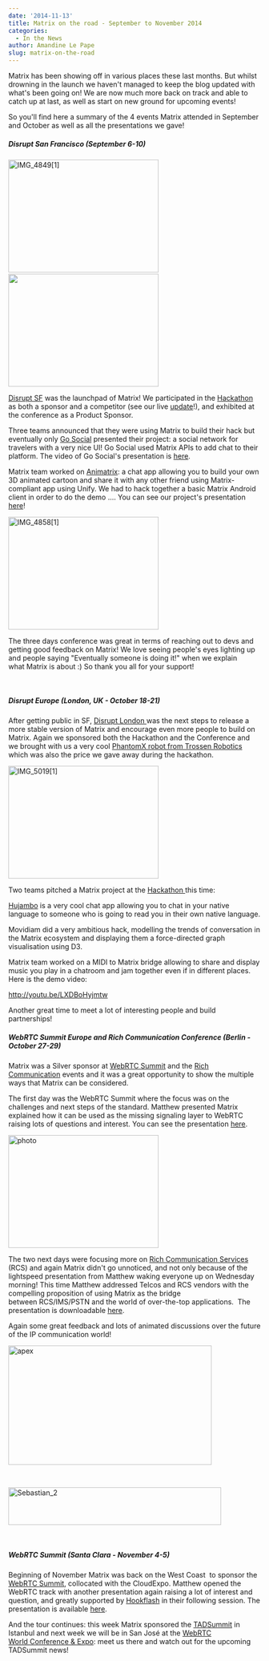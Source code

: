 ```yaml
---
date: '2014-11-13'
title: Matrix on the road - September to November 2014
categories:
  - In the News
author: Amandine Le Pape
slug: matrix-on-the-road
---
```


Matrix has been showing off in various places these last months. But whilst drowning in the launch we haven't managed to keep the blog updated with what's been going on! We are now much more back on track and able to catch up at last, as well as start on new ground for upcoming events!

So you'll find here a summary of the 4 events Matrix attended in September and October as well as all the presentations we gave!
<h5>Disrupt San Francisco (September 6-10)</h5>
<a href="http://matrix.org/blog/wp-content/uploads/2014/09/6am.jpg"><img class="alignnone size-medium wp-image-191" src="http://matrix.org/blog/wp-content/uploads/2014/11/IMG_48491-300x225.jpg" alt="IMG_4849[1]" width="300" height="225" /></a> <a href="http://matrix.org/blog/wp-content/uploads/2014/09/6am.jpg"><img class="alignnone wp-image-138 size-medium" src="http://matrix.org/blog/wp-content/uploads/2014/09/6am-300x225.jpg" alt="" width="300" height="225" /></a>

<a href="http://techcrunch.com/events/disrupt-sf-2014/event-home/">Disrupt SF</a> was the launchpad of Matrix! We participated in the <a href="http://techcrunch.com/events/disrupt-sf-hackathon-2014/">Hackathon </a>as both a sponsor and a competitor (see our live <a title="Techcrunch Update!" href="http://matrix.org/blog/2014/09/09/techcrunch-update/">update</a>!), and exhibited at the conference as a Product Sponsor.

Three teams announced that they were using Matrix to build their hack but eventually only <a href="http://challengepost.com/software/go-social">Go Social</a> presented their project: a social network for travelers with a very nice UI! Go Social used Matrix APIs to add chat to their platform. The video of Go Social's presentation is <a href="http://techcrunch.com/video/go-social-presents-disrupt-sf-2014-hackathon/518404022/">here</a>.

Matrix team worked on <a href="http://challengepost.com/software/animatrix">Animatrix</a>: a chat app allowing you to build your own 3D animated cartoon and share it with any other friend using Matrix-compliant app using Unify. We had to hack together a basic Matrix Android client in order to do the demo .... You can see our project's presentation <a href="http://techcrunch.com/video/animatrix-presents-disrupt-sf-2014-hackathon/518404216/">here</a>!

<a href="http://matrix.org/blog/wp-content/uploads/2014/11/IMG_48581.jpg"><img class="size-medium wp-image-195 aligncenter" src="http://matrix.org/blog/wp-content/uploads/2014/11/IMG_48581-300x225.jpg" alt="IMG_4858[1]" width="300" height="225" /></a>

The three days conference was great in terms of reaching out to devs and getting good feedback on Matrix! We love seeing people's eyes lighting up and people saying "Eventually someone is doing it!" when we explain what Matrix is about :) So thank you all for your support!

&nbsp;
<h5>Disrupt Europe (London, UK - October 18-21)</h5>
After getting public in SF, <a href="http://techcrunch.com/events/disrupt-eu/event-home/">Disrupt London </a>was the next steps to release a more stable version of Matrix and encourage even more people to build on Matrix. Again we sponsored both the Hackathon and the Conference and we brought with us a very cool <a href="http://www.trossenrobotics.com/phantomx-ax-hexapod.aspx" target="_blank">PhantomX robot from Trossen Robotics</a> which was also the price we gave away during the hackathon.

<a href="http://matrix.org/blog/wp-content/uploads/2014/11/IMG_50191.jpg"><img class="size-medium wp-image-193 aligncenter" src="http://matrix.org/blog/wp-content/uploads/2014/11/IMG_50191-300x225.jpg" alt="IMG_5019[1]" width="300" height="225" /></a>

Two teams pitched a Matrix project at the <a href="http://techcrunch.com/events/disrupt-europe-hackathon-2014-london/">Hackathon </a>this time:

<a href="http://hujambo.co">Hujambo</a> is a very cool chat app allowing you to chat in your native language to someone who is going to read you in their own native language.

Movidiam did a very ambitious hack, modelling the trends of conversation in the Matrix ecosystem and displaying them a force-directed graph visualisation using D3.

Matrix team worked on a MIDI to Matrix bridge allowing to share and display music you play in a chatroom and jam together even if in different places. Here is the demo video:

http://youtu.be/LXDBoHyjmtw

Another great time to meet a lot of interesting people and build partnerships!
<h5>WebRTC Summit Europe and Rich Communication Conference (Berlin - October 27-29)</h5>
Matrix was a Silver sponsor at <a href="http://rich-communication.com/webrtc-summit-europe/">WebRTC Summit</a> and the <a href="http://rich-communication.com/">Rich Communication</a> events and it was a great opportunity to show the multiple ways that Matrix can be considered.

The first day was the WebRTC Summit where the focus was on the challenges and next steps of the standard. Matthew presented Matrix explained how it can be used as the missing signaling layer to WebRTC raising lots of questions and interest. You can see the presentation <a title="Matrix, the missing link to WebRTC" href="http://matrix.org/blog/wp-content/uploads/2014/11/2014-11-03-Matrix_Missing-Link_IOT.pdf">here</a>.

<a href="http://matrix.org/blog/wp-content/uploads/2014/11/photo.jpg"><img class="size-medium wp-image-201 aligncenter" src="http://matrix.org/blog/wp-content/uploads/2014/11/photo-300x225.jpg" alt="photo" width="300" height="225" /></a>

The two next days were focusing more on <a href="http://www.gsma.com/network2020/rcs/" target="_blank">Rich Communication Services </a>(RCS) and again Matrix didn't go unnoticed, and not only because of the lightspeed presentation from Matthew waking everyone up on Wednesday morning! This time Matthew addressed Telcos and RCS vendors with the compelling proposition of using Matrix as the bridge between RCS/IMS/PSTN and the world of over-the-top applications.  The presentation is downloadable <a href="http://matrix.org/blog/wp-content/uploads/2014/11/2014-10-29-OTT-Federation-Strategies.pdf">here</a>.

Again some great feedback and lots of animated discussions over the future of the IP communication world!

<a href="http://matrix.org/blog/wp-content/uploads/2014/11/apex.png"><img class="wp-image-202 aligncenter" src="http://matrix.org/blog/wp-content/uploads/2014/11/apex-300x176.png" alt="apex" width="406" height="238" /></a>

&nbsp;

<a href="http://matrix.org/blog/wp-content/uploads/2014/11/Sebastian_2.png"><img class="wp-image-203 aligncenter" src="http://matrix.org/blog/wp-content/uploads/2014/11/Sebastian_2-300x53.png" alt="Sebastian_2" width="425" height="75" /></a>

&nbsp;
<h5>WebRTC Summit (Santa Clara - November 4-5)</h5>
Beginning of November Matrix was back on the West Coast  to sponsor the <a href="http://webrtcsummit.net/">WebRTC Summit</a>, collocated with the CloudExpo. Matthew opened the WebRTC track with another presentation again raising a lot of interest and question, and greatly supported by <a href="http://hookflash.com" target="_blank">Hookflash</a> in their following session. The presentation is available <a title="Matrix, the missing link to WebRTC" href="http://matrix.org/blog/wp-content/uploads/2014/11/2014-11-03-Matrix_Missing-Link_IOT.pdf">here</a>.

And the tour continues: this week Matrix sponsored the <a href="http://tadsummit.com/2014/">TADSummit</a> in Istanbul and next week we will be in San José at the <a href="http://www.webrtcworld.com/conference/west/">WebRTC World Conference &amp; Expo</a>: meet us there and watch out for the upcoming TADSummit news!

&nbsp;